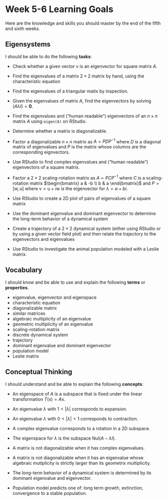 
# Week 5-6 Learning Goals



Here are the knowledge and skills you should master by the end of the fifth and sixth weeks.


## Eigensystems

I should be able to do the following **tasks**:

* Check whether a given vector $\mathsf{v}$ is an  eigenvector for square matrix $A$.
* Find the eigenvalues of a matrix $2 \times 2$ matrix by hand, using the  characteristic equation
* Find the eigenvalues of a triangular matix by inspection.
* Given the eigenvalues of matrix $A$, find the eigenvectors by solving $(A \lambda I) = \mathbf{0}$.
* Find the eigenvalues and ("human readable") eigenvectors of an  $n \times n$ matrix $A$ using `eigen(A)` on RStudio.
* Determine whether a matrix is diagonalizable.
* Factor a diagonalizable $n \times n$ matrix as $A = PDP^{-1}$ where $D$ is a diagonal matrix of eigenvalues and $P$ is the matrix whose columns are the corresponding eignvectors.
* Use RStudio to find complex eigenvalues and ("human readable") eigenvectors of a square matrix.
* Factor a $2 \times 2$ scaling-rotation matrix as $A = P C P^{-1}$ where $C$ is a  scaling-rotation matrix $\begin{bmatrix} a & -b \\ b & a \end{bmatrix}$  and $P = [ \mathsf{w}, \mathsf{u}]$ where $\mathsf{v} = \mathsf{u} + i \mathsf{w}$ is the eigenvector for $\lambda = a + b i$.
* Use RStudio to create a 2D plot of pairs of eigenvalues of a square matrix
* Use the dominant eigenvalue and dominant eigenvector to determine the long-term behavior of a dynamical system
* Create a trajectory of a $2 \times 2$ dynamical system (either using RStudio or by using a given vector field plot) and then relate the trajectory to the eigenvectors and eigenvalues

* Use RStudio to investigate the animal population modeled with  a Leslie matrix.

## Vocabulary

I should know and be able to use and explain the following **terms** or **properties**. 

* eigenvalue, eigenvector  and eigenspace
* characteristic equation
* diagonalizable matrix
* similar matrices
* algebraic multiplicity of an eigenvalue
* geometric multiplicity of an eigenvalue
* scaling-rotation matrix
* discrete dynamical system
* trajectory
* dominant eigenvalue  and dominant eigenvector
* population model
* Leslie matrix

## Conceptual Thinking

I should understand and be able to explain the following **concepts**:

* An eigenspace of $A$ is a subspace that is fixed under the linear transformation $T(\mathsf{x}) = A \mathsf{x}$.
* An eigenvalue $\lambda$ with $1 <| \lambda |$ corresponds to expansion.
* An eigenvalue $\lambda$ with $0 < | \lambda | < 1$ corresponds to contraction.
* A complex  eigenvalue  corresponds  to a rotation in a 2D subspace.
* The eigenspace for $\lambda$ is the subspace $\mathrm{Nul}(A  - \lambda I)$.
* A matrix is  not diagonalizable when it has complex eigenvalues.
* A matrix is not diagonalizable when it has an eigenvalue whose algebraic mutiplicity is strictly larger than its geometrix multiplicity.

* The long-term behavior of a  dynamical system is determined by its dominant eigenvalue and eigenvector.
* Population model predicts one of: long term growth, extinction, convergence to a stable population.



